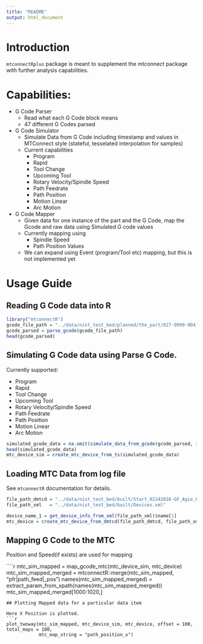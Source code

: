 ```yaml
---
title: "README"
output: html_document
---
```


# Introduction

`mtconnectRplus` package is meant to supplement the mtconnect package with further 
analysis capabilities. 

# Capabilities:

- G Code Parser
    - Read what each G Code block means
    - 47 different G Codes parsed
- G Code Simulator
    - Simulate Data from G Code including timestamp and values in MTConnect style (stateful, tesselated interpolation for samples)
    - Current capabilities
        - Program
        - Rapid
        - Tool Change
        - Upcoming Tool
        - Rotary Velocity/Spindle Speed
        - Path Feedrate
        - Path Position
        - Motion Linear
        - Arc Motion
- G Code Mapper
    - Given data for one instance of the part and the G Code, map the Gcode and raw data using Simulated G code values
    - Currently mapping using
        - Spindle Speed
        - Path Position Values
    - We can expand using Event (program/Tool etc) mapping, but this is not implemented yet
    
# Usage Guide

## Reading G Code data into R

```r
library("mtconnectR")
gcode_file_path = "../data/nist_test_bed/planned/the_part/827-9999-904.H OPERATION #1.NC"
gcode_parsed = parse_gcode(gcode_file_path)
head(gcode_parsed)

```

## Simulating G Code data using Parse G Code.

Currently supported:

- Program
- Rapid
- Tool Change
- Upcoming Tool
- Rotary Velocity/Spindle Speed
- Path Feedrate
- Path Position
- Motion Linear
- Arc Motion

```r
simulated_gcode_data = na.omit(simulate_data_from_gcode(gcode_parsed, start_time = 0, data_res = 0.05))
head(simulated_gcode_data)
mtc_device_sim = create_mtc_device_from_ts(simulated_gcode_data)

```

## Loading MTC Data from log file

See `mtconnectR` documentation for details.
```r
file_path_dmtcd = "../data/nist_test_bed/built/Start_02242016-GF_Agie_HPM600U_truncated"
file_path_xml   = "../data/nist_test_bed/built/Devices.xml"

device_name_1 = get_device_info_from_xml(file_path_xml)$name[1]
mtc_device = create_mtc_device_from_dmtcd(file_path_dmtcd, file_path_xml, device_name_1)

```

## Mapping G Code to the MTC

Position and Speed(if exists) are used for mapping

````r
mtc_sim_mapped = map_gcode_mtc(mtc_device_sim, mtc_device)
mtc_sim_mapped_merged = mtconnectR::merge(mtc_sim_mapped, "pfr|path_feed|_pos")
names(mtc_sim_mapped_merged) = extract_param_from_xpath(names(mtc_sim_mapped_merged))
mtc_sim_mapped_merged[1000:1020,]

```
## Plotting Mapped data for a particular data item

Here X Position is plotted.
```r
plot_twoway(mtc_sim_mapped, mtc_device_sim, mtc_device, offset = 100, total_maps = 100,
            mtc_map_string = "path_position_x")

```

